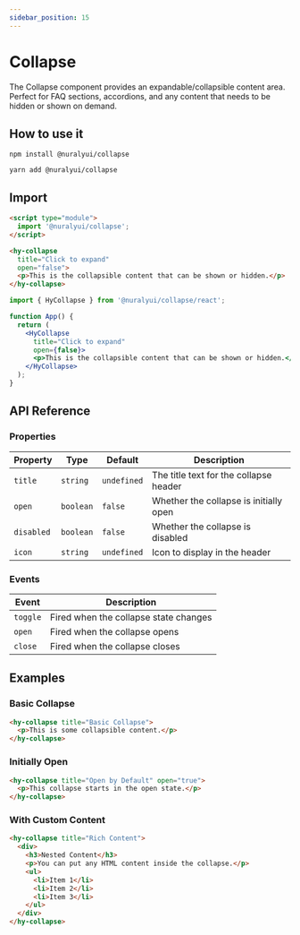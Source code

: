 ```yaml
---
sidebar_position: 15
---
```


# Collapse


The Collapse component provides an expandable/collapsible content area. Perfect for FAQ sections, accordions, and any content that needs to be hidden or shown on demand.

## How to use it

<Tabs>
  <TabItem value="npm" label="npm">

```shell
npm install @nuralyui/collapse
```

</TabItem>
 <TabItem value="yarn" label="yarn">

```shell
yarn add @nuralyui/collapse
```

</TabItem>
</Tabs>

## Import

<Tabs>
  <TabItem value="html" label="HTML">

```html
<script type="module">
  import '@nuralyui/collapse';
</script>

<hy-collapse 
  title="Click to expand"
  open="false">
  <p>This is the collapsible content that can be shown or hidden.</p>
</hy-collapse>
```

</TabItem>
  <TabItem value="react" label="React">

```jsx
import { HyCollapse } from '@nuralyui/collapse/react';

function App() {
  return (
    <HyCollapse 
      title="Click to expand"
      open={false}>
      <p>This is the collapsible content that can be shown or hidden.</p>
    </HyCollapse>
  );
}
```

</TabItem>
</Tabs>

## API Reference

### Properties

| Property | Type | Default | Description |
|----------|------|---------|-------------|
| `title` | `string` | `undefined` | The title text for the collapse header |
| `open` | `boolean` | `false` | Whether the collapse is initially open |
| `disabled` | `boolean` | `false` | Whether the collapse is disabled |
| `icon` | `string` | `undefined` | Icon to display in the header |

### Events

| Event | Description |
|-------|-------------|
| `toggle` | Fired when the collapse state changes |
| `open` | Fired when the collapse opens |
| `close` | Fired when the collapse closes |

## Examples

### Basic Collapse

```html
<hy-collapse title="Basic Collapse">
  <p>This is some collapsible content.</p>
</hy-collapse>
```

### Initially Open

```html
<hy-collapse title="Open by Default" open="true">
  <p>This collapse starts in the open state.</p>
</hy-collapse>
```

### With Custom Content

```html
<hy-collapse title="Rich Content">
  <div>
    <h3>Nested Content</h3>
    <p>You can put any HTML content inside the collapse.</p>
    <ul>
      <li>Item 1</li>
      <li>Item 2</li>
      <li>Item 3</li>
    </ul>
  </div>
</hy-collapse>
```
